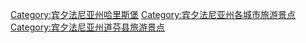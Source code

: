 [[Category:宾夕法尼亚州哈里斯堡|Category:宾夕法尼亚州哈里斯堡]]
[[Category:宾夕法尼亚州各城市旅游景点|Category:宾夕法尼亚州各城市旅游景点]]
[[Category:宾夕法尼亚州道芬县旅游景点|Category:宾夕法尼亚州道芬县旅游景点]]